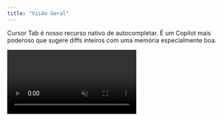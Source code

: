 ```yaml
---
title: "Visão Geral"
---
```


Cursor Tab é nosso recurso nativo de autocompletar. É um Copilot mais poderoso que sugere diffs inteiros com uma memória especialmente boa.

<Frame>
  <video src="/images/cpp/cpp-full-video.mp4" autoPlay loop muted playsInline />
</Frame>

Impulsionado por um modelo personalizado, o Cursor Tab pode:

- Sugerir edições ao redor do seu cursor, não apenas inserções de código adicional.
- Modificar várias linhas de uma vez.
- Fazer sugestões com base em suas alterações recentes e erros de lint.

Usuários gratuitos recebem 2000 sugestões sem custo. Planos Pro e Business recebem sugestões ilimitadas.

### Interface do Usuário

Quando o Cursor está apenas adicionando texto adicional, as conclusões aparecerão como texto cinza. Se uma sugestão modificar o código existente,
ela aparecerá como um popup de diff à direita da sua linha atual.

<Frame className="flex items-stretch justify-center">
  <img
    src="/images/cpp/ghost-text-example.png"
    className="h-full object-cover"
  />
  <img
    src="/images/cpp/preview-box-example.png"
    className="h-full object-cover"
  />
</Frame>

Você pode aceitar uma sugestão pressionando `Tab`, ou rejeitá-la pressionando `Esc`. Para aceitar parcialmente uma sugestão palavra por palavra, pressione `Ctrl/⌘ →`.
Para rejeitar uma sugestão, continue digitando ou use `Escape` para cancelar/ocultar a sugestão.

A cada pressionamento de tecla ou movimento do cursor, o Cursor tentará fazer uma sugestão com base em suas alterações recentes. No entanto, o Cursor nem sempre mostrará uma sugestão; às vezes o modelo previu que não há mudança a ser feita.

O Cursor pode fazer alterações de uma linha acima até duas linhas abaixo da sua linha atual.

### Alternando

Para ligar ou desligar o recurso, passe o mouse sobre o ícone "Cursor Tab" na barra de status no canto inferior direito do aplicativo.
